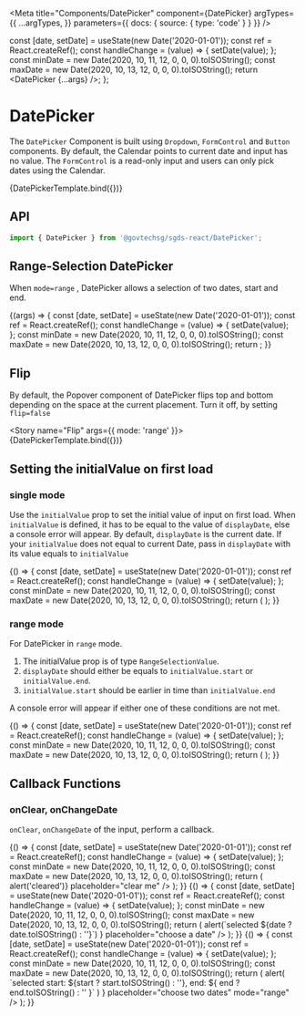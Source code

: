 
<Meta
  title="Components/DatePicker"
  component={DatePicker}
  argTypes={{
    ...argTypes,
  }}
  parameters={{ docs: { source: { type: 'code' } } }}
/>

  const [date, setDate] = useState(new Date('2020-01-01'));
  const ref = React.createRef();
  const handleChange = (value) => {
    setDate(value);
  };
  const minDate = new Date(2020, 10, 11, 12, 0, 0, 0).toISOString();
  const maxDate = new Date(2020, 10, 13, 12, 0, 0, 0).toISOString();
  return <DatePicker {...args} />;
};

# DatePicker

The `DatePicker` Component is built using `Dropdown`, `FormControl` and `Button` components.
By default, the Calendar points to current date and input has no value. The `FormControl` is a read-only input and users can only pick dates using the Calendar.

<Canvas>
  <Story name="Default" args={{}} height="500px">
    {DatePickerTemplate.bind({})}
  </Story>
</Canvas>

## API

```jsx
import { DatePicker } from '@govtechsg/sgds-react/DatePicker';
```

<ArgsTable story="Default" />

## Range-Selection DatePicker

When `mode=range` , DatePicker allows a selection of two dates, start and end.

<Canvas>
  <Story name="Range Selection" args={{ mode: 'range' }} height="500px">
    {(args) => {
      const [date, setDate] = useState(new Date('2020-01-01'));
      const ref = React.createRef();
      const handleChange = (value) => {
        setDate(value);
      };
      const minDate = new Date(2020, 10, 11, 12, 0, 0, 0).toISOString();
      const maxDate = new Date(2020, 10, 13, 12, 0, 0, 0).toISOString();
      return <DatePicker mode="range" {...args} />;
    }}
  </Story>
</Canvas>

## Flip

By default, the Popover component of DatePicker flips top and bottom depending on the space at the current placement. Turn it off, by setting `flip=false`

<Story name="Flip" args={{ mode: 'range' }}>
  {DatePickerTemplate.bind({})}
</Story>

## Setting the initialValue on first load

### single mode

Use the `initialValue` prop to set the initial value of input on first load.
When `initialValue` is defined, it has to be equal to the value of `displayDate`, else a console error will appear.
By default, `displayDate` is the current date. If your `initialValue` does not equal to current Date, pass in `displayDate` with its value equals to `initialValue`

<Canvas>
  <Story name="Initial Value for Single" height="500px">
    {() => {
      const [date, setDate] = useState(new Date('2020-01-01'));
      const ref = React.createRef();
      const handleChange = (value) => {
        setDate(value);
      };
      const minDate = new Date(2020, 10, 11, 12, 0, 0, 0).toISOString();
      const maxDate = new Date(2020, 10, 13, 12, 0, 0, 0).toISOString();
      return (
        <DatePicker
          initialValue={new Date('2020-01-01')}
          displayDate={new Date('2020-01-01')}
        />
      );
    }}
  </Story>
</Canvas>

### range mode

For DatePicker in `range` mode.

1. The initialValue prop is of type `RangeSelectionValue`.
2. `displayDate` should either be equals to `initialValue.start` or `initialValue.end`.
3. `initialValue.start` should be earlier in time than `initialValue.end`

A console error will appear if either one of these conditions are not met.

<Canvas>
  <Story name="Initial Value for Multi" height="500px">
    {() => {
      const [date, setDate] = useState(new Date('2020-01-01'));
      const ref = React.createRef();
      const handleChange = (value) => {
        setDate(value);
      };
      const minDate = new Date(2020, 10, 11, 12, 0, 0, 0).toISOString();
      const maxDate = new Date(2020, 10, 13, 12, 0, 0, 0).toISOString();
      return (
        <DatePicker
          initialValue={{
            start: new Date('2020-01-01'),
            end: new Date('2020-01-04'),
          }}
          displayDate={new Date('2020-01-01')}
          mode="range"
        />
      );
    }}
  </Story>
</Canvas>

## Callback Functions

### onClear, onChangeDate

`onClear`, `onChangeDate` of the input, perform a callback.

<Canvas>
  <Story name="onClear" height="500px">
    {() => {
      const [date, setDate] = useState(new Date('2020-01-01'));
      const ref = React.createRef();
      const handleChange = (value) => {
        setDate(value);
      };
      const minDate = new Date(2020, 10, 11, 12, 0, 0, 0).toISOString();
      const maxDate = new Date(2020, 10, 13, 12, 0, 0, 0).toISOString();
      return (
        <DatePicker onClear={() => alert('cleared')} placeholder="clear me" />
      );
    }}
  </Story>
</Canvas>

<Canvas>
  <Story name="onChangeDate" height="500px">
    {() => {
      const [date, setDate] = useState(new Date('2020-01-01'));
      const ref = React.createRef();
      const handleChange = (value) => {
        setDate(value);
      };
      const minDate = new Date(2020, 10, 11, 12, 0, 0, 0).toISOString();
      const maxDate = new Date(2020, 10, 13, 12, 0, 0, 0).toISOString();
      return (
        <DatePicker
          onChangeDate={(date) =>
            alert(`selected ${date ? date.toISOString() : ''}`)
          }
          placeholder="choose a date"
        />
      );
    }}
  </Story>
</Canvas>

<Canvas>
  <Story name="onChangeDate Range" height="500px">
    {() => {
      const [date, setDate] = useState(new Date('2020-01-01'));
      const ref = React.createRef();
      const handleChange = (value) => {
        setDate(value);
      };
      const minDate = new Date(2020, 10, 11, 12, 0, 0, 0).toISOString();
      const maxDate = new Date(2020, 10, 13, 12, 0, 0, 0).toISOString();
      return (
        <DatePicker
          onChangeDate={({ start, end }) =>
            alert(
              `selected start: ${start ? start.toISOString() : ''}, end: ${
                end ? end.toISOString() : ''
              }`
            )
          }
          placeholder="choose two dates"
          mode="range"
        />
      );
    }}
  </Story>
</Canvas>
